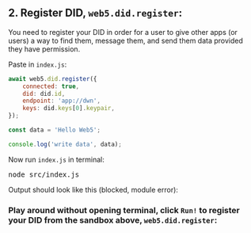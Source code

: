 ## 2. Register DID, `web5.did.register`:

You need to register your DID in order for a user to give other apps (or users) a way to find them, message them, and send them data provided they have permission.

Paste in `index.js`:
```js
await web5.did.register({
    connected: true,
    did: did.id,
    endpoint: 'app://dwn',
    keys: did.keys[0].keypair,
});

const data = 'Hello Web5';

console.log('write data', data);
```

Now run `index.js` in terminal:
<pre>node src/index.js</pre>

Output should look like this (blocked, module error):

### Play around without opening terminal, click `Run!` to register your DID from the sandbox above, `web5.did.register`: